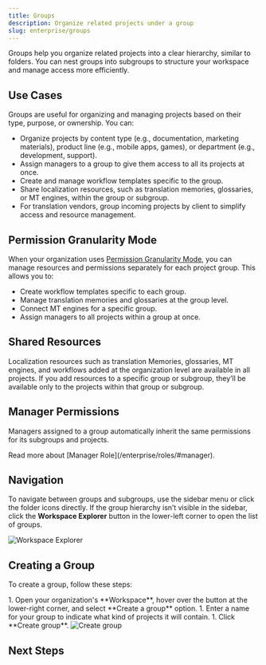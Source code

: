 ```yaml
---
title: Groups
description: Organize related projects under a group
slug: enterprise/groups
---
```



Groups help you organize related projects into a clear hierarchy, similar to folders. You can nest groups into subgroups to structure your workspace and manage access more efficiently.

## Use Cases

Groups are useful for organizing and managing projects based on their type, purpose, or ownership. You can:

* Organize projects by content type (e.g., documentation, marketing materials), product line (e.g., mobile apps, games), or department (e.g., development, support).
* Assign managers to a group to give them access to all its projects at once.
* Create and manage workflow templates specific to the group.
* Share localization resources, such as translation memories, glossaries, or MT engines, within the group or subgroup.
* For translation vendors, group incoming projects by client to simplify access and resource management.

## Permission Granularity Mode

When your organization uses [Permission Granularity Mode](/enterprise/permissions-granularity-mode/), you can manage resources and permissions separately for each project group. This allows you to:

* Create workflow templates specific to each group.
* Manage translation memories and glossaries at the group level.
* Connect MT engines for a specific group.
* Assign managers to all projects within a group at once.

## Shared Resources

Localization resources such as translation Memories, glossaries, MT engines, and workflows added at the organization level are available in all projects. If you add resources to a specific group or subgroup, they’ll be available only to the projects within that group or subgroup.

<CardGrid>
  <LinkCard
    title="Glossary"
    href="/enterprise/glossary/"
  />
  <LinkCard
    title="Translation Memory"
    href="/enterprise/translation-memory/"
  />
  <LinkCard
    title="Machine Translation"
    href="/enterprise/machine-translation/"
  />
  <LinkCard
    title="Workflows"
    href="/enterprise/workflows/"
  />
</CardGrid>

## Manager Permissions

Managers assigned to a group automatically inherit the same permissions for its subgroups and projects.

<ReadMore>
  Read more about [Manager Role](/enterprise/roles/#manager).
</ReadMore>

## Navigation

To navigate between groups and subgroups, use the sidebar menu or click the folder icons directly. If the group hierarchy isn’t visible in the sidebar, click the <Icon name="mdi:view-column" class="inline-icon" /> **Workspace Explorer** button in the lower-left corner to open the list of groups.

<Image src={workspaceExplorer} alt="Workspace Explorer" />

## Creating a Group

To create a group, follow these steps:

<Steps>
  1. Open your organization's **Workspace**, hover over the <Icon name="mdi:plus" class="inline-icon" /> button at the lower-right corner, and select <Icon name="mdi:layers" class="inline-icon" /> **Create a group** option.
  1. Enter a name for your group to indicate what kind of projects it will contain.
  1. Click **Create group**. <Image src={createGroup} alt="Create group" class="width-lg" />
</Steps>

## Next Steps

<CardGrid>
  <LinkCard
    title="Creating a Project"
    href="/enterprise/creating-project/"
  />
  <LinkCard
    title="Inviting People"
    href="/enterprise/inviting-people/"
  />
</CardGrid>
